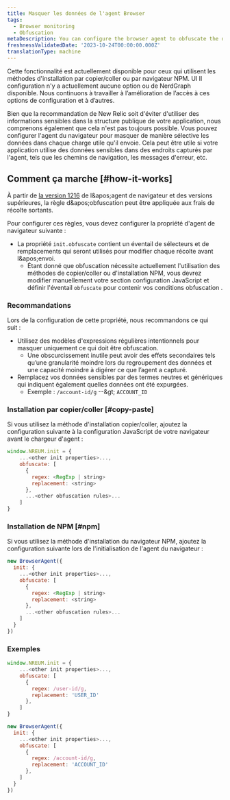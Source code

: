 ```yaml
---
title: Masquer les données de l'agent Browser
tags:
  - Browser monitoring
  - Obfuscation
metaDescription: You can configure the browser agent to obfuscate the data it sends.
freshnessValidatedDate: '2023-10-24T00:00:00.000Z'
translationType: machine
---
```


<Callout variant="important">
  Cette fonctionnalité est actuellement disponible pour ceux qui utilisent les méthodes d&apos;installation par copier/coller ou par navigateur NPM. UI Il configuration n&apos;y a actuellement aucune option ou de NerdGraph disponible. Nous continuons à travailler à l’amélioration de l’accès à ces options de configuration et à d’autres.
</Callout>

Bien que la recommandation de New Relic soit d&apos;éviter d&apos;utiliser des informations sensibles dans la structure publique de votre application, nous comprenons également que cela n&apos;est pas toujours possible. Vous pouvez configurer l&apos;agent du navigateur pour masquer de manière sélective les données dans chaque charge utile qu&apos;il envoie. Cela peut être utile si votre application utilise des données sensibles dans des endroits capturés par l&apos;agent, tels que les chemins de navigation, les messages d&apos;erreur, etc.

## Comment ça marche [#how-it-works]

À partir de [la version 1216](/docs/release-notes/new-relic-browser-release-notes/browser-agent-release-notes) de l&amp;apos;agent de navigateur et des versions supérieures, la règle d&amp;apos;obfuscation peut être appliquée aux frais de récolte sortants.

Pour configurer ces règles, vous devez configurer la propriété d&apos;agent de navigateur suivante :

* La propriété `init.obfuscate` contient un éventail de sélecteurs et de remplacements qui seront utilisés pour modifier chaque récolte avant l&amp;apos;envoi.
  * Étant donné que obfuscation nécessite actuellement l&apos;utilisation des méthodes de copier/coller ou d&apos;installation NPM, vous devrez modifier manuellement votre section configuration JavaScript et définir l&apos;éventail `obfuscate` pour contenir vos conditions obfuscation .

### Recommandations

Lors de la configuration de cette propriété, nous recommandons ce qui suit :

* Utilisez des modèles d&apos;expressions régulières intentionnels pour masquer uniquement ce qui doit être obfuscation.
  * Une obscurcissement inutile peut avoir des effets secondaires tels qu’une granularité moindre lors du regroupement des données et une capacité moindre à digérer ce que l’agent a capturé.
* Remplacez vos données sensibles par des termes neutres et génériques qui indiquent également quelles données ont été expurgées.
  * Exemple : `/account-id/g` --&amp;gt; `ACCOUNT_ID`

### Installation par copier/coller [#copy-paste]

Si vous utilisez la méthode d&apos;installation copier/coller, ajoutez la configuration suivante à la configuration JavaScript de votre navigateur avant le chargeur d&apos;agent :

```js
window.NREUM.init = {
    ...<other init properties>...,
    obfuscate: [
      {
        regex: <RegExp | string>
        replacement: <string>
      },
      ...<other obfuscation rules>...
    ]
}
```

### Installation de NPM [#npm]

Si vous utilisez la méthode d&apos;installation du navigateur NPM, ajoutez la configuration suivante lors de l&apos;initialisation de l&apos;agent du navigateur :

```js
new BrowserAgent({ 
  init: {
    ...<other init properties>...,
    obfuscate: [
      {
        regex: <RegExp | string>
        replacement: <string>
      },
      ...<other obfuscation rules>...
    ]
  }
})
```

### Exemples

```js
window.NREUM.init = {
    ...<other init properties>...,
    obfuscate: [
      {
        regex: /user-id/g,
        replacement: 'USER_ID'
      },
    ]
}
```

```js
new BrowserAgent({ 
  init: {
    ...<other init properties>...,
    obfuscate: [
      {
        regex: /account-id/g,
        replacement: 'ACCOUNT_ID'
      },
    ]
  }
})
```
